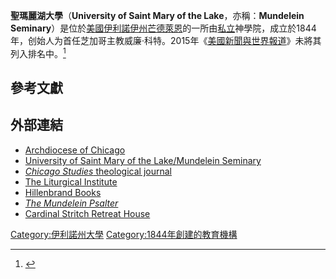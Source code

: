 {{Infobox university
|name              = University of Saint Mary of the Lake
|native_name       = 
|image_name        = University of Saint Mary of the Lake Mundelein Seminary.svg
|image_size        = 200px
|caption           = 
|tagline           = 
|latin_name        = 
|motto             = 
|established       = 1844 
|closed            = 
|type              =神學院
|affiliation       = [[羅馬天主教|羅馬天主教]]
|endowment         = 
|chairman          = 
|chancellor        = 空缺
|president         = Very Rev. Robert Barron
|vice-president    = 
|superintendent    = 
|provost           = 
|vice_chancellor   = 
|rector            = 
|principal         = 
|dean              = 
|director          = 
|head_label        = 
|head              = 
|faculty           = 
|staff             = 
|students          = 
|undergrad         = 
|postgrad          = 250
|doctoral          = 
|other             =
|city              = [[芒德萊恩_(伊利諾伊州)|芒德萊恩]]
|state=[[伊利諾伊州|伊利諾伊州]]
|country=[[美國|美國]]
|coor              = 
|campus            =   郊區，{{convert|600|acre|ha|1}}
|former_names      = St. Mary's College <br> St. Mary of the Lake Seminary
|free_label        = 
|free              =  
|sports            = 
|colors            =  
|nickname          = 
|mascot            = Lakers
|athletics         = 
|affiliations      = [[美國和加拿大神學院協會|美國和加拿大神學院協會]]
|website           = [http://www.usml.edu/ www.usml.edu]
|telephone         = 
|logo              = 
|footnotes         = 
}}

'''聖瑪麗湖大學'''（'''University of Saint Mary of the Lake'''，亦稱：'''Mundelein Seminary'''）是位於[[美國|美國]][[伊利諾伊州|伊利諾伊州]][[芒德萊恩_(伊利諾伊州)|芒德萊恩]]的一所由[[私立大學|私立]]神學院，成立於1844年，创始人为首任芝加哥主教威廉·科特。2015年《[[美國新聞與世界報道|美國新聞與世界報道]]》未將其列入排名中。<ref>{{cite web|title=University of Saint Mary of the Lake|url=http://colleges.usnews.rankingsandreviews.com/best-colleges/lake-university-3598|publisher=U.S. News and World Report|accessdate=2015-03-08}}</ref>

== 參考文獻==
{{reflist}}

== 外部連結 ==
*[http://www.archchicago.org/ Archdiocese of Chicago] {{Wayback|url=http://www.archchicago.org/ |date=20190424110138 }}
*[http://www.usml.edu/ University of Saint Mary of the Lake/Mundelein Seminary]
*[http://www.chicagostudies.org/default.htm/ ''Chicago Studies'' theological journal] {{Webarchive|url=https://archive.is/20130414142507/http://www.chicagostudies.org/default.htm/ |date=2013-04-14 }}
*[https://web.archive.org/web/20090426114600/http://www.usml.edu/liturgicalinstitute/liturgicalinstitute.htm The Liturgical Institute]
*[http://www.ltp.org/m-10-HILLENBRAND-BOOKS.aspx/ Hillenbrand Books]
*[https://web.archive.org/web/20110106190745/http://www.usml.edu/liturgicalinstitute/projects/psalter/psalter%20home%202007.htm ''The Mundelein Psalter'']
*[http://www.stritchretreat.org/ Cardinal Stritch Retreat House]

{{芝加哥大都會區的學院和大學}}

{{coord missing|Illinois}}

{{DEFAULTSORT:Mary Of The Lake, University Of Saint}}
[[Category:伊利諾州大學|Category:伊利諾州大學]]
[[Category:1844年創建的教育機構|Category:1844年創建的教育機構]]